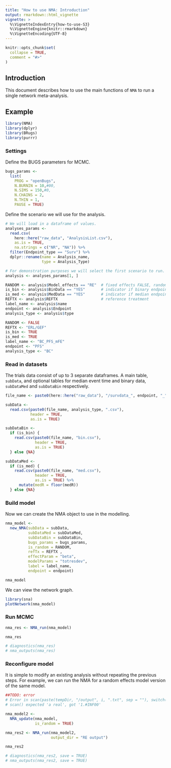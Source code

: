 ```yaml
---
title: "How to use NMA: Introduction"
output: rmarkdown::html_vignette
vignette: >
  %\VignetteIndexEntry{how-to-use-S3}
  %\VignetteEngine{knitr::rmarkdown}
  %\VignetteEncoding{UTF-8}
---
```


```r
knitr::opts_chunk$set(
  collapse = TRUE,
  comment = "#>"
)
```

## Introduction

This document describes how to use the main functions of `NMA` to run a single network meta-analysis.

## Example

```r
library(NMA)
library(dplyr)
library(BRugs)
library(purrr)
```

### Settings

Define the BUGS parameters for MCMC.

```r
bugs_params <-
  list(
    PROG = "openBugs",
    N.BURNIN = 10,#00,
    N.SIMS = 150,#0,
    N.CHAINS = 2,
    N.THIN = 1,
    PAUSE = TRUE)
```

Define the scenario we will use for the analysis.

```r
# We will load in a dataframe of values.
analyses_params <-
  read.csv(
    here::here("raw_data", "AnalysisList.csv"),
    as.is = TRUE,
    na.strings = c("NR", "NA")) %>% 
  filter(Endpoint_type == "Surv") %>% 
  dplyr::rename(name = Analysis_name,
                type = Analysis_Type)

```

```r
# For demonstration purposes we will select the first scenario to run.
analysis <- analyses_params[1, ]

RANDOM <- analysis$Model_effects == "RE"  # fixed effects FALSE, random effects TRUE
is_bin <- analysis$BinData == "YES"       # indicator if binary endpoint data
is_med <- analysis$MedData == "YES"       # indicator if median endpoint data
REFTX <- analysis$REFTX                   # reference treatment
label_name <- analysis$name
endpoint <- analysis$Endpoint
analysis_type <- analysis$type
```

```r
RANDOM <- FALSE
REFTX <- "ERL/GEF"
is_bin <- TRUE
is_med <- TRUE
label_name <- "BC_PFS_mFE"
endpoint <- "PFS"
analysis_type <- "BC"
```


### Read in datasets

The trials data consist of up to 3 separate dataframes.
A main table, `subData`, and optional tables for median event time and binary data, `subDataMed` and `subDataBin` respectively.

```r
file_name <- paste0(here::here("raw_data"), "/survdata_", endpoint, "_")

subData <-
  read.csv(paste0(file_name, analysis_type, ".csv"),
           header = TRUE,
           as.is = TRUE)

subDataBin <-
  if (is_bin) {
    read.csv(paste0(file_name, "bin.csv"),
             header = TRUE,
             as.is = TRUE)
  } else {NA}

subDataMed <-
  if (is_med) {
    read.csv(paste0(file_name, "med.csv"),
             header = TRUE,
             as.is = TRUE) %>% 
      mutate(medR = floor(medR))
  } else {NA}
```


### Build model

Now we can create the NMA object to use in the modelling.

```r
nma_model <-
  new_NMA(subData = subData,
          subDataMed = subDataMed,
          subDataBin = subDataBin,
          bugs_params = bugs_params,
          is_random = RANDOM,
          refTx = REFTX ,
          effectParam = "beta",
          modelParams = "totresdev",
          label = label_name,
          endpoint = endpoint)

nma_model
```

We can view the network graph.

```r
library(sna)
plotNetwork(nma_model)
```


### Run MCMC

```r
nma_res <- NMA_run(nma_model)

nma_res

# diagnostics(nma_res)
# nma_outputs(nma_res)
```

### Reconfigure model

It is simple to modify an existing analysis without repeating the previous steps.
For example, we can run the NMA for a random effects model version of the same model.

```r
##TODO: error 
# Error in scan(paste(tempDir, "/output", i, ".txt", sep = ""), switch(cmdtypes[i], : 
# scan() expected 'a real', got '1.#INF00'

nma_model2 <-
  NMA_update(nma_model,
             is_random = TRUE)

nma_res2 <- NMA_run(nma_model2,
                    output_dir = "RE output")

nma_res2

# diagnostics(nma_res2, save = TRUE)
# nma_outputs(nma_res2, save = TRUE)
```
